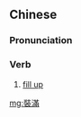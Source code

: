{{also|装满}}
==Chinese==
{{zh-forms|s=装满}}

===Pronunciation===
{{zh-pron
|m=zhuāngmǎn
|cat=v
}}

===Verb===
{{zh-verb}}

# [[fill up]]

[[mg:裝滿]]